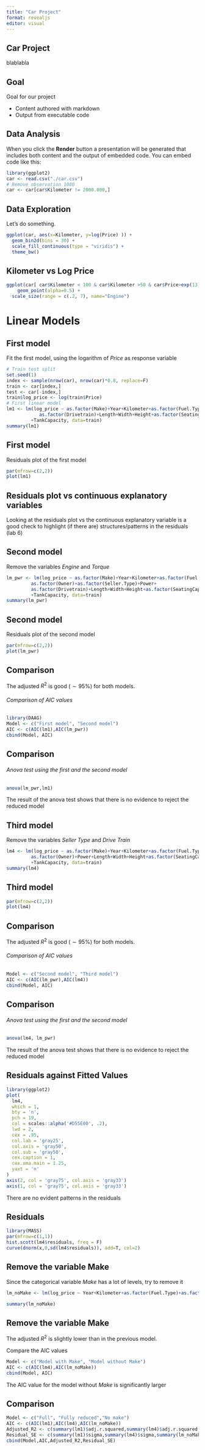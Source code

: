 ```yaml
---
title: "Car Project"
format: revealjs
editor: visual
---
```


## Car Project

blablabla

## Goal

Goal for our project

-   Content authored with markdown
-   Output from executable code

## Data Analysis

When you click the **Render** button a presentation will be generated that includes both content and the output of embedded code. You can embed code like this:

```r
library(ggplot2)
car <- read.csv("./car.csv")
# Remove observation 1080
car <- car[car$Kilometer != 2000.000,]
```

## Data Exploration

Let's do something.

```r
ggplot(car, aes(x=Kilometer, y=log(Price) )) +
  geom_bin2d(bins = 30) +
  scale_fill_continuous(type = "viridis") +
  theme_bw()
```

## Kilometer vs Log Price

```r
ggplot(car[ car$Kilometer < 100 & car$Kilometer >50 & car$Price>exp(13) & car$Price< exp(15),], aes(x=Kilometer, y=log(Price), size = Engine, color = Fuel.Type)) +
    geom_point(alpha=0.5) +
  scale_size(range = c(.2, 7), name="Engine")
```

# Linear Models

## First model {.smaller}

Fit the first model, using the logarithm of *Price* as response variable

```r
# Train test split
set.seed(1)
index <- sample(nrow(car), nrow(car)*0.8, replace=F)
train <- car[index,]
test <- car[-index,]
train$log_price <- log(train$Price)
# First linear model
lm1 <- lm(log_price ~ as.factor(Make)+Year+Kilometer+as.factor(Fuel.Type)+as.factor(Transmission)+as.factor(Owner)+as.factor(Seller.Type)+Engine+Power+Torque+
            as.factor(Drivetrain)+Length+Width+Height+as.factor(SeatingCapacity)
         +TankCapacity, data=train)
summary(lm1)
```

## First model {.smaller}

Residuals plot of the first model

```r
par(mfrow=c(2,2))
plot(lm1)
```

## Residuals plot vs continuous explanatory variables {.smaller}

Looking at the residuals plot vs the continuous explanatory variable is a good check to highlight (if there are) structures/patterns in the residuals (lab 6)

## Second model {.smaller}

Remove the variables *Engine* and *Torque*

```r
lm_pwr <- lm(log_price ~ as.factor(Make)+Year+Kilometer+as.factor(Fuel.Type)+as.factor(Transmission)+
         as.factor(Owner)+as.factor(Seller.Type)+Power+
         as.factor(Drivetrain)+Length+Width+Height+as.factor(SeatingCapacity)
         +TankCapacity, data=train)
summary(lm_pwr)
```

## Second model {.smaller}

Residuals plot of the second model

```r
par(mfrow=c(2,2))
plot(lm_pwr)
```

## Comparison {.smaller}

The adjusted $R^2$ is good ($\sim 95\%$) for both models.

###### Comparison of AIC values

```r
library(DAAG)
Model <- c("First model", "Second model")
AIC <- c(AIC(lm1),AIC(lm_pwr))
cbind(Model, AIC)
```

## Comparison {.smaller}

###### Anova test using the first and the second model

```r
anova(lm_pwr,lm1)
```

The result of the anova test shows that there is no evidence to reject the reduced model

## Third model {.smaller}

Remove the variables *Seller Type* and *Drive Train*

```r
lm4 <- lm(log_price ~ as.factor(Make)+Year+Kilometer+as.factor(Fuel.Type)+as.factor(Transmission)+
         as.factor(Owner)+Power+Length+Width+Height+as.factor(SeatingCapacity)
         +TankCapacity, data=train)
summary(lm4)
```

## Third model {.smaller}

```r
par(mfrow=c(2,2))
plot(lm4)
```

## Comparison {.smaller}

The adjusted $R^2$ is good ($\sim 95\%$) for both models.

###### Comparison of AIC values

```r
Model <- c("Second model", "Third model")
AIC <- c(AIC(lm_pwr),AIC(lm4))
cbind(Model, AIC)
```

## Comparison {.smaller}

###### Anova test using the first and the second model

```r
anova(lm4, lm_pwr)
```

The result of the anova test shows that there is no evidence to reject the reduced model

## Residuals against Fitted Values {.smaller}

```r
library(ggplot2)
plot(
  lm4,
  which = 1,
  bty = 'n',
  pch = 19,
  col = scales::alpha('#D55E00', .2),
  lwd = 2,
  cex = .95,
  col.lab = 'gray25',
  col.axis = 'gray50',
  col.sub = 'gray50',
  cex.caption = 1,
  cex.oma.main = 1.25,
  yaxt = 'n'
)
axis(2, col = 'gray75', col.axis = 'gray33')
axis(1, col = 'gray75', col.axis = 'gray33')
```

There are no evident patterns in the residuals

## Residuals {.smaller}

```r
library(MASS)
par(mfrow=c(1,1))
hist.scott(lm4$residuals, freq = F)
curve(dnorm(x,0,sd(lm4$residuals)), add=T, col=2)
```

## Remove the variable Make {.smaller}

Since the categorical variable *Make* has a lot of levels, try to remove it

```r
lm_noMake <- lm(log_price ~ Year+Kilometer+as.factor(Fuel.Type)+as.factor(Transmission)+as.factor(Owner)+as.factor(Seller.Type)+Power+as.factor(Drivetrain)+Length+Width+Height+as.factor(SeatingCapacity)+TankCapacity, data=train)

summary(lm_noMake)
```

## Remove the variable Make {.smaller}

The adjusted $R^2$ is slightly lower than in the previous model.

Compare the AIC values

```r
Model <- c("Model with Make", "Model without Make")
AIC <- c(AIC(lm4),AIC(lm_noMake))
cbind(Model, AIC)
```

The AIC value for the model without *Make* is significantly larger

## Comparison

```r
Model <- c("Full", "Fully reduced","No make")
AIC <- c(AIC(lm1),AIC(lm4),AIC(lm_noMake))
Adjusted_R2 <- c(summary(lm1)$adj.r.squared,summary(lm4)$adj.r.squared,summary(lm_noMake)$adj.r.squared)
Residual_SE <- c(summary(lm1)$sigma,summary(lm4)$sigma,summary(lm_noMake)$sigma)
cbind(Model,AIC,Adjusted_R2,Residual_SE)
```

